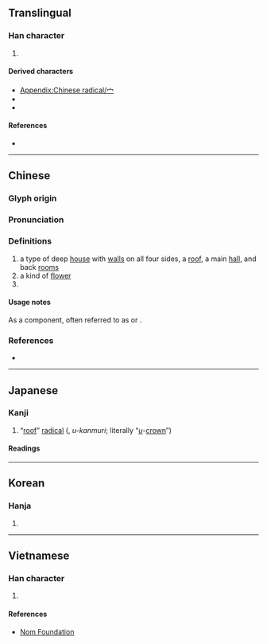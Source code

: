 {{also|冖|亠|ウ}}
{{character info}}
{{character info|⼧}}
==Translingual==
{{stroke order|type=animate}}

===Han character===
{{Han char|rn=40|rad=宀|as=00|sn=3|four=|canj=IB,XIB|ids=⿱丶冖}}

# {{mul-kangxi radical-def}}

====Derived characters====
* [[Appendix:Chinese radical/宀]]
* {{l|mul|[[穴]], [[字]], [[㲾]], [[灾]], [[牢]], [[𡥜]], [[𧯜]], [[𤇵]], [[𭴠]], [[梥]], [[𢜇]], [[𭝜]], [[𮔉]], [[賔]], [[賓]], [[𪀱]], [[䥌]], [[𭒲]], [[𧔃]]}}
* {{l|mul|[[𤡛]], [[㺙]], [[𥢃]], [[𤪓]], [[𦣙]], [[𥘀]], [[𧁸]]}}

====References====
* {{Han ref|kx=0281.110|dkj=07054|dj=0551.110|hdz=20909.130|uh=5B80|ud=23424}}

----

==Chinese==
{{zh-forms}}
{{zh-wp|zh:宀部}}

===Glyph origin===
{{Han etym}}

===Pronunciation===
{{zh-pron
|m=mián
|m_note=寶蓋頭/宝盖头 when used as a component
|c=min4
|mn=biân/bô͘
|mc=y
|oc=y
|cat=
}}

===Definitions===
{{zh-hanzi}}

# a type of deep [[house]] with [[wall]]s on all four sides, a [[roof]], a main [[hall]], and back [[room]]s
# a kind of [[flower]]
# {{n-g|[[Kangxi radical]] #40 {{zh-l|宀*}} (“roof”)}}

====Usage notes====
As a component, often referred to as {{zh-l|寶蓋}} or {{zh-l|寶蓋頭}}.

===References===
* {{R:twedu|C02462}}

----

==Japanese==

===Kanji===
{{ja-kanji|grade=9|rs=宀00宀}}

# “[[roof]]” [[radical]] ({{ja-l|ウ冠}}, ''u-kanmuri''; literally “''[[ウ|u]]''-[[crown]]”)

====Readings====
{{ja-readings
|goon=めん
|kanon=べん<!--
|kun=いえ-<いへ, やね-
-->}}

----

==Korean==

===Hanja===
{{ko-hanja|집|면}}

# {{rfdef|ko|sort=宀00}}

----

==Vietnamese==

===Han character===
{{vi-readings|reading=miên|rs=宀00}}

# {{rfdef|vi|sort=宀00}}

====References====
* [http://nomfoundation.org/common/nom_details.php?codepoint=5b80 Nom Foundation]

[[Category:CJKV radicals| ]]